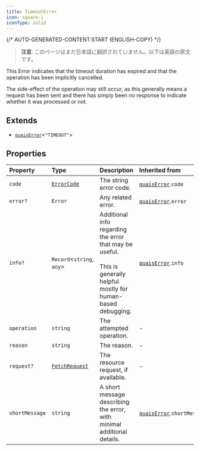 ```yaml
---
title: TimeoutError
icon: square-i
iconType: solid
---
```


{/* AUTO-GENERATED-CONTENT:START (ENGLISH-COPY) */}

> **注意**: このページはまだ日本語に翻訳されていません。以下は英語の原文です。

This Error indicates that the timeout duration has expired and that the operation has been implicitly cancelled.

The side-effect of the operation may still occur, as this generally means a request has been sent and there has
simply been no response to indicate whether it was processed or not.

## Extends

- [`quaisError`](/jp/sdk/content/interfaces/quaisError)\<`"TIMEOUT"`\>

## Properties

| Property | Type | Description | Inherited from |
| :------ | :------ | :------ | :------ |
| `code` | [`ErrorCode`](/jp/sdk/content/type-aliases/ErrorCode) | The string error code. | [`quaisError`](/jp/sdk/content/interfaces/quaisError).`code` |
| `error?` | `Error` | Any related error. | [`quaisError`](/jp/sdk/content/interfaces/quaisError).`error` |
| `info?` | `Record`\<`string`, `any`\> | Additional info regarding the error that may be useful.<br /><br />This is generally helpful mostly for human-based debugging. | [`quaisError`](/jp/sdk/content/interfaces/quaisError).`info` |
| `operation` | `string` | The attempted operation. | - |
| `reason` | `string` | The reason. | - |
| `request?` | [`FetchRequest`](/jp/sdk/content/classes/FetchRequest) | The resource request, if available. | - |
| `shortMessage` | `string` | A short message describing the error, with minimal additional details. | [`quaisError`](/jp/sdk/content/interfaces/quaisError).`shortMessage` |
